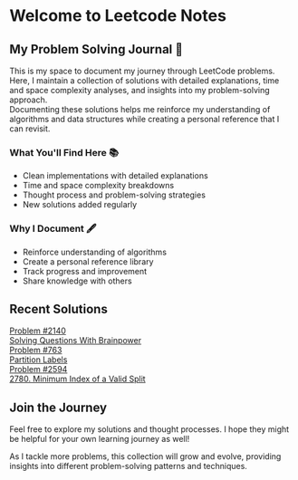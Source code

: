 # Welcome to Leetcode Notes


<div className="flex flex-col gap-4">
  <div className="mt-4 rounded-lg border border-neutral-200 p-6 dark:border-neutral-800">
    <h2 className="text-2xl font-bold mb-2">My Problem Solving Journal 🧩</h2>
    <div>
      This is my space to document my journey through LeetCode problems. Here, I maintain a collection of solutions with detailed explanations, time and space complexity analyses, and insights into my problem-solving approach.
    </div>
  </div>

  <Callout type="info">
    Documenting these solutions helps me reinforce my understanding of algorithms and data structures while creating a personal reference that I can revisit.
  </Callout>

  <div className="grid grid-cols-1 md:grid-cols-2 gap-4 mt-2">
    <div className="rounded-lg border border-neutral-200 p-4 dark:border-neutral-800">
      <h3 className="text-lg font-semibold">What You'll Find Here 📚</h3>
      <ul className="mt-2 list-disc list-inside">
        <li>Clean implementations with detailed explanations</li>
        <li>Time and space complexity breakdowns</li>
        <li>Thought process and problem-solving strategies</li>
        <li>New solutions added regularly</li>
      </ul>
    </div>
    <div className="rounded-lg border border-neutral-200 p-4 dark:border-neutral-800">
      <h3 className="text-lg font-semibold">Why I Document 🖋️</h3>
      <ul className="mt-2 list-disc list-inside">
        <li>Reinforce understanding of algorithms</li>
        <li>Create a personal reference library</li>
        <li>Track progress and improvement</li>
        <li>Share knowledge with others</li>
      </ul>
    </div>
  </div>
</div>

## Recent Solutions

<div className="grid grid-cols-1 md:grid-cols-3 gap-4 mt-4">
  <a href="/leetcode/2140" className="no-underline">
    <div className="rounded-lg border border-neutral-200 p-4 dark:border-neutral-800 hover:border-neutral-400 dark:hover:border-neutral-600 transition-colors">
      <div className="font-mono text-sm text-neutral-500 dark:text-neutral-400">Problem #2140</div>
      <div className="font-medium mt-1">Solving Questions With Brainpower</div>
    </div>
  </a>

  <a href="/leetcode/763" className="no-underline">
    <div className="rounded-lg border border-neutral-200 p-4 dark:border-neutral-800 hover:border-neutral-400 dark:hover:border-neutral-600 transition-colors">
      <div className="font-mono text-sm text-neutral-500 dark:text-neutral-400">Problem #763</div>
      <div className="font-medium mt-1">Partition Labels</div>
    </div>
  </a>

  <a href="/leetcode/2780" className="no-underline">
    <div className="rounded-lg border border-neutral-200 p-4 dark:border-neutral-800 hover:border-neutral-400 dark:hover:border-neutral-600 transition-colors">
      <div className="font-mono text-sm text-neutral-500 dark:text-neutral-400">Problem #2594</div>
      <div className="font-medium mt-1">2780. Minimum Index of a Valid Split</div>
    </div>
  </a>

  
</div>

## Join the Journey

Feel free to explore my solutions and thought processes. I hope they might be helpful for your own learning journey as well!

As I tackle more problems, this collection will grow and evolve, providing insights into different problem-solving patterns and techniques.